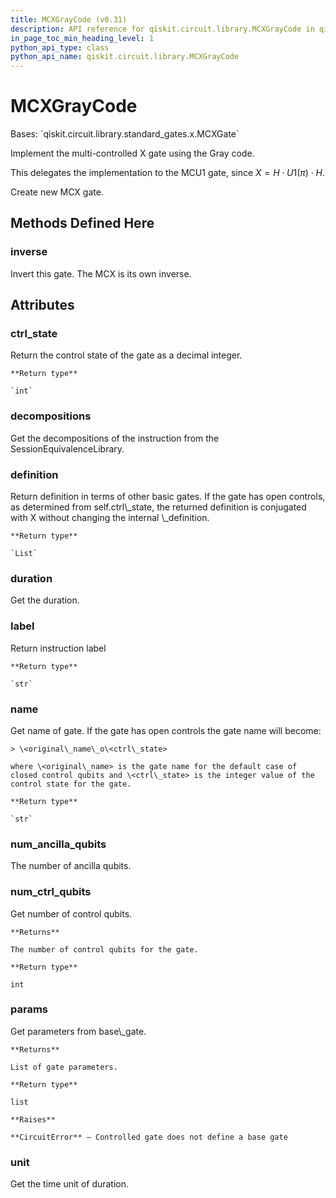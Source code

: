 ```yaml
---
title: MCXGrayCode (v0.31)
description: API reference for qiskit.circuit.library.MCXGrayCode in qiskit v0.31
in_page_toc_min_heading_level: 1
python_api_type: class
python_api_name: qiskit.circuit.library.MCXGrayCode
---
```


# MCXGrayCode

<Class id="qiskit.circuit.library.MCXGrayCode" isDedicatedPage={true} github="https://github.com/qiskit/qiskit/tree/stable/0.18/qiskit/circuit/library/standard_gates/x.py" signature="MCXGrayCode(num_ctrl_qubits=None, label=None, ctrl_state=None)" modifiers="class">
  Bases: `qiskit.circuit.library.standard_gates.x.MCXGate`

  Implement the multi-controlled X gate using the Gray code.

  This delegates the implementation to the MCU1 gate, since $X = H \cdot U1(\pi) \cdot H$.

  Create new MCX gate.

  ## Methods Defined Here

  <span id="qiskit-circuit-library-mcxgraycode-inverse" />

  ### inverse

  <Function id="qiskit.circuit.library.MCXGrayCode.inverse" signature="MCXGrayCode.inverse()">
    Invert this gate. The MCX is its own inverse.
  </Function>

  ## Attributes

  ### ctrl\_state

  <Attribute id="qiskit.circuit.library.MCXGrayCode.ctrl_state">
    Return the control state of the gate as a decimal integer.

    **Return type**

    `int`
  </Attribute>

  ### decompositions

  <Attribute id="qiskit.circuit.library.MCXGrayCode.decompositions">
    Get the decompositions of the instruction from the SessionEquivalenceLibrary.
  </Attribute>

  ### definition

  <Attribute id="qiskit.circuit.library.MCXGrayCode.definition">
    Return definition in terms of other basic gates. If the gate has open controls, as determined from self.ctrl\_state, the returned definition is conjugated with X without changing the internal \_definition.

    **Return type**

    `List`
  </Attribute>

  ### duration

  <Attribute id="qiskit.circuit.library.MCXGrayCode.duration">
    Get the duration.
  </Attribute>

  ### label

  <Attribute id="qiskit.circuit.library.MCXGrayCode.label">
    Return instruction label

    **Return type**

    `str`
  </Attribute>

  ### name

  <Attribute id="qiskit.circuit.library.MCXGrayCode.name">
    Get name of gate. If the gate has open controls the gate name will become:

    > \<original\_name\_o\<ctrl\_state>

    where \<original\_name> is the gate name for the default case of closed control qubits and \<ctrl\_state> is the integer value of the control state for the gate.

    **Return type**

    `str`
  </Attribute>

  ### num\_ancilla\_qubits

  <Attribute id="qiskit.circuit.library.MCXGrayCode.num_ancilla_qubits">
    The number of ancilla qubits.
  </Attribute>

  ### num\_ctrl\_qubits

  <Attribute id="qiskit.circuit.library.MCXGrayCode.num_ctrl_qubits">
    Get number of control qubits.

    **Returns**

    The number of control qubits for the gate.

    **Return type**

    int
  </Attribute>

  ### params

  <Attribute id="qiskit.circuit.library.MCXGrayCode.params">
    Get parameters from base\_gate.

    **Returns**

    List of gate parameters.

    **Return type**

    list

    **Raises**

    **CircuitError** – Controlled gate does not define a base gate
  </Attribute>

  ### unit

  <Attribute id="qiskit.circuit.library.MCXGrayCode.unit">
    Get the time unit of duration.
  </Attribute>
</Class>

